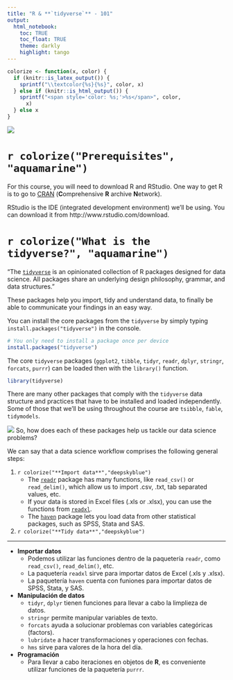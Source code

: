 ```yaml
---
title: "R & **`tidyverse`** - 101"
output: 
  html_notebook:
    toc: TRUE
    toc_float: TRUE
    theme: darkly
    highlight: tango
---
```


```r
colorize <- function(x, color) {
  if (knitr::is_latex_output()) {
    sprintf("\\textcolor{%s}{%s}", color, x)
  } else if (knitr::is_html_output()) {
    sprintf("<span style='color: %s;'>%s</span>", color, 
      x)
  } else x
}
```



![](r_tidyverse.jpg)

# `r colorize("Prerequisites", "aquamarine")`

For this course, you will need to download R and RStudio. One way to get R is to go to [CRAN](https://cloud.r-project.org/) (**C**omprehensive **R** archive **N**etwork).

RStudio is the IDE (integrated development environment) we'll be using. You can download it from http://www.rstudio.com/download. 


# `r colorize("What is the tidyverse?", "aquamarine")`

"The [`tidyverse`](https://www.tidyverse.org/) is an opinionated collection of R packages designed for data science. All packages share an underlying design philosophy, grammar, and data structures."

These packages help you import, tidy and understand data, to finally be able to communicate your findings in an easy way.

You can install the core packages from the `tidyverse` by simply typing `install.packages("tidyverse")` in the console.

```r
# You only need to install a package once per device
install.packages("tidyverse")
```

The core `tidyverse` packages (`ggplot2`, `tibble`, `tidyr`, `readr`, `dplyr`, `stringr`, `forcats`, `purrr`) can be loaded then with the `library()` function.

```r
library(tidyverse)
```

There are many other packages that comply with the `tidyverse` data structure and practices that have to be installed and loaded independently. Some of those that we'll be using throughout the course are `tsibble`, `fable`, `tidymodels`.

![](tidyverse.png)
So, how does each of these packages help us tackle our data science problems?

We can say that a data science workflow comprises the following general steps:

1. `r colorize("**Import data**","deepskyblue")`
    * The [`readr`](https://readr.tidyverse.org/) package has many functions, like `read_csv()` or `read_delim()`, which allow us to import .csv, .txt, tab separated values, etc.
    * If your data is stored in Excel files (.xls or .xlsx), you can use the functions from [`readxl`](https://readxl.tidyverse.org/).
    * The [`haven`](https://haven.tidyverse.org/) package lets you load data from other statistical packages, such as SPSS, Stata and SAS.

2. `r colorize("**Tidy data**","deepskyblue")`  



-----------------

* **Importar datos**
  - Podemos utilizar las funciones dentro de la paquetería `readr`, como `read_csv()`, `read_delim()`, etc.
  - La paquetería `readxl` sirve para importar datos de Excel (.xls y .xlsx).
  - La paquetería `haven` cuenta con funiones para importar datos de SPSS, Stata, y SAS.

* **Manipulación de datos**
  - `tidyr`, `dplyr` tienen funciones para llevar a cabo la limplieza de datos.
  - `stringr` permite manipular variables de texto.
  - `forcats` ayuda a solucionar problemas con variables categóricas (factors).
  - `lubridate` a hacer transformaciones y operaciones con fechas.
  - `hms` sirve para valores de la hora del día.

* **Programación**
  - Para llevar a cabo iteraciones en objetos de **R**, es conveniente utilizar funciones de la paquetería `purrr`.


